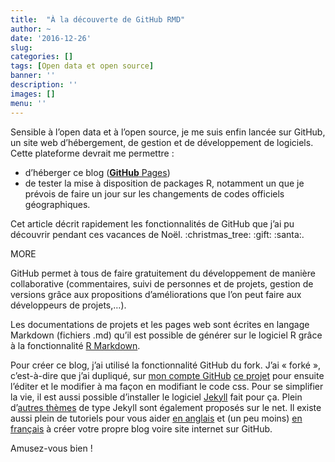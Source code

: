 ```yaml
---
title:  "À la découverte de GitHub RMD"
author: ~
date: '2016-12-26'
slug: 
categories: []
tags: [Open data et open source]
banner: ''
description: ''
images: []
menu: ''
---
```


Sensible à l’open data et à l’open source, je me suis enfin lancée sur GitHub, un site web d’hébergement, de gestion et de développement de logiciels. Cette plateforme devrait me permettre : 

-	d’héberger ce blog ([**GitHub** Pages](https://pages.github.com/)) 
-	de tester la mise à disposition de packages R, notamment un que je prévois de faire un jour sur les changements de codes officiels géographiques. 


Cet article décrit rapidement les fonctionnalités de GitHub que j’ai pu découvrir pendant ces vacances de Noël. :christmas_tree: :gift: :santa:. 

MORE

GitHub permet à tous de faire gratuitement du développement de manière collaborative (commentaires, suivi de personnes et de projets, gestion de versions grâce aux propositions d'améliorations que l'on peut faire aux développeurs de projets,...).

Les documentations de projets et les pages web sont écrites en langage Markdown (fichiers .md) qu'il est possible de générer sur le logiciel R grâce à la fonctionnalité [R Markdown](http://rmarkdown.rstudio.com/). 

Pour créer ce blog, j'ai utilisé la fonctionnalité GitHub du fork. J'ai « forké », c'est-à-dire que j'ai dupliqué, sur [mon compte GitHub](https://github.com/antuki/) [ce projet](https://github.com/barryclark/jekyll-now) pour ensuite l'éditer et le modifier à ma façon en modifiant le code css. Pour se simplifier la vie, il est aussi possible d'installer le logiciel [Jekyll](https://jekyllrb.com/docs/installation/) fait pour ça. Plein d'[autres thèmes](https://drjekyllthemes.github.io/)  de type Jekyll sont également proposés sur le net. Il existe aussi plein de tutoriels pour vous aider [en anglais](http://andysouth.github.io/)  et (un peu moins) [en français](http://www.nicoespeon.com/fr/2013/04/faire-son-blog-avec-jekyll/) à créer votre propre blog voire site internet sur GitHub.

Amusez-vous bien ! 